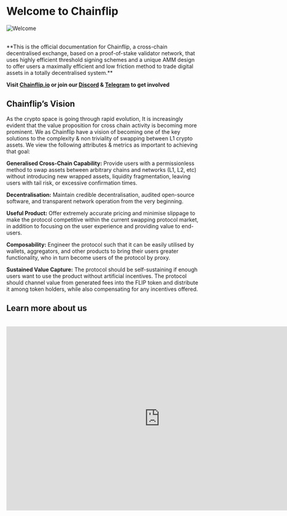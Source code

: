
# Welcome to Chainflip

![Welcome](/concepts/welcome.png)

<br />
**This is the official documentation for Chainflip, a cross-chain decentralised exchange,
based on a proof-of-stake validator network, that uses highly efficient threshold
signing schemes and a unique AMM design to offer users a maximally efficient and
low friction method to trade digital assets in a totally decentralised system.**

**Visit [Chainflip.io](https://chainflip.io/) or join our [Discord](https://discord.gg/45DjMFA3Fu) & [Telegram](https://t.me/chainflip_io_chat) to get involved**

## Chainflip’s Vision

As the crypto space is going through rapid evolution, It is increasingly evident that the value proposition for cross chain activity is becoming more prominent. We as Chainflip have a vision of becoming one of the key solutions to the complexity & non triviality of swapping between L1 crypto assets. We view the following attributes & metrics as important to achieving that goal:

**Generalised Cross-Chain Capability:** Provide users with a permissionless method to swap assets between arbitrary chains and networks (L1, L2, etc) without introducing new wrapped assets, liquidity fragmentation, leaving users with tail risk, or excessive confirmation times.

**Decentralisation:** Maintain credible decentralisation, audited open-source software, and transparent network operation from the very beginning.

**Useful Product:** Offer extremely accurate pricing and minimise slippage to make the protocol competitive within the current swapping protocol market, in addition to focusing on the user experience and providing value to end-users.

**Composability:** Engineer the protocol such that it can be easily utilised by wallets, aggregators, and other products to bring their users greater functionality, who in turn become users of the protocol by proxy.

**Sustained Value Capture:** The protocol should be self-sustaining if enough users want to use the product without artificial incentives. The protocol should channel value from generated fees into the FLIP token and distribute it among token holders, while also compensating for any incentives offered.

## Learn more about us

<br />

<iframe
  width="800"
  height="480"
  src="https://youtube.com/embed/V1TG08BeYvQ"
  frameBorder="0"
  allow="autoplay; encrypted-media"
  allowFullScreen
  alt=""
/>

For further information on our Protocol Design and what we are building here at Chainflip Labs, please read below:

- Read our [White paper](https://chainflip.io/whitepaper.pdf) 📑
- Read our [Light paper](https://chainflip.io/lightpaper.pdf) 📄
- [Thesis and Introduction](thesis-and-introduction.md)

We are also actively contributing to our community members through our [blog](https://blog.chainflip.io). Here we post updates on our protocol design implementations as well as development updates from our CTO. Occasionally we also contribute to the wider crypto community with relevant write ups on the space.

### Podcasts & Spaces

- [Delphi Podcast](https://members.delphidigital.io/reports/simon-harman-exploring-chainflips-cross-chain-native-amm/)
- [Zoomer JD Interviews](https://podcasts.apple.com/dk/podcast/zoomerjd-interviews-14-simon-harman/id1517044959?i=1000526213082)
- [Crypto Unstacked](https://www.cryptounstacked.com/deep-dive-chainflip-how-to-design-for-frictionless-cryptocurrency-swaps/#play)
- [Where are we in the Market Cycle?](https://twitter.com/i/spaces/1DXxyvOkvYdKM)

## Community

Join our vibrant community to help steer the initial direction and development of Chainflip:

[Discord](https://discord.gg/45DjMFA3Fu)
[Telegram](https://t.me/chainflip_io_chat)
[Twitter](https://twitter.com/chainflip)

For those that want to really want to showcase their support and become part of our active community, head on over to our [Flippy](https://blog.chainflip.io/flippy/) Collection, grab one and get it verified on our Discord.&#x20;
